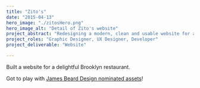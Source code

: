 ```yaml
---
title: "Zito's"
date: "2015-04-13"
hero_image: "./zitosHero.png"
hero_image_alt: "Detail of Zito's website"
project_abstract: "Redesigning a modern, clean and usable website for a small business"
project_roles: "Graphic Designer, UX Designer, Developer"
project_deliverable: "Website"

---
```

Built a website for a delightful Brooklyn restaurant.

Got to play with [James Beard Design nominated assets](http://kaperdesign.com/inspiring/2014/04/zitos-sandwich-shoppe.html)!
